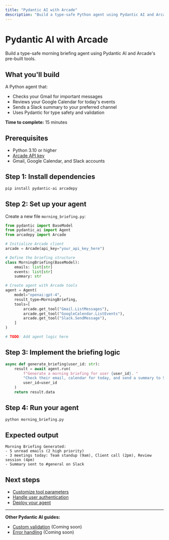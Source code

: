 ```yaml
---
title: "Pydantic AI with Arcade"
description: "Build a type-safe Python agent using Pydantic AI and Arcade tools"
---
```


# Pydantic AI with Arcade

Build a type-safe morning briefing agent using Pydantic AI and Arcade's pre-built tools.

## What you'll build

A Python agent that:
- Checks your Gmail for important messages
- Reviews your Google Calendar for today's events
- Sends a Slack summary to your preferred channel
- Uses Pydantic for type safety and validation

**Time to complete:** 15 minutes

## Prerequisites

- Python 3.10 or higher
- [Arcade API key](/home/api-keys)
- Gmail, Google Calendar, and Slack accounts

## Step 1: Install dependencies

```bash
pip install pydantic-ai arcadepy
```

## Step 2: Set up your agent

Create a new file `morning_briefing.py`:

```python
from pydantic import BaseModel
from pydantic_ai import Agent
from arcadepy import Arcade

# Initialize Arcade client
arcade = Arcade(api_key="your_api_key_here")

# Define the briefing structure
class MorningBriefing(BaseModel):
    emails: list[str]
    events: list[str]
    summary: str

# Create agent with Arcade tools
agent = Agent(
    model="openai:gpt-4",
    result_type=MorningBriefing,
    tools=[
        arcade.get_tool("Gmail.ListMessages"),
        arcade.get_tool("GoogleCalendar.ListEvents"),
        arcade.get_tool("Slack.SendMessage"),
    ]
)

# TODO: Add agent logic here
```

## Step 3: Implement the briefing logic

```python
async def generate_briefing(user_id: str):
    result = await agent.run(
        f"Generate a morning briefing for user {user_id}. "
        "Check their email, calendar for today, and send a summary to Slack.",
        user_id=user_id
    )
    return result.data
```

## Step 4: Run your agent

```bash
python morning_briefing.py
```

## Expected output

```
Morning Briefing Generated:
- 5 unread emails (2 high priority)
- 3 meetings today: Team standup (9am), Client call (2pm), Review session (4pm)
- Summary sent to #general on Slack
```

## Next steps

- [Customize tool parameters](/home/use-tools/tool-calling)
- [Handle user authentication](/home/auth)
- [Deploy your agent](/home/serve-tools)

---

**Other Pydantic AI guides:**
- [Custom validation](/home/pydantic-ai/validation) (Coming soon)
- [Error handling](/home/pydantic-ai/errors) (Coming soon)
